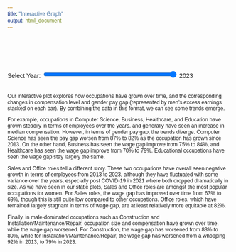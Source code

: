 ```yaml
---
title: "Interactive Graph"
output: html_document
---
```


<style>
  * {
    font-family: sans-serif;
  }
  .bar-men {
    fill: blue;
  }
  .bar-women {
    fill: pink;
  }
  .bar:hover {
    opacity: 0.8;
  }
  #year-slider {
    width: 300px;
    margin-bottom: 20px;
  }
  .axis-label {
    font-size: 14px;
  }
  .job-label {
    font-size: 12px;
    font-weight: bold;
    fill: black;
    text-anchor: middle;
  }
  /* Tooltip Styling */
  .tooltip {
    background-color: #f4f4f4;
    padding: 8px;
    border-radius: 5px;
    font-size: 12px;
    pointer-events: none;
    opacity: 0.9;
    position: absolute;
    z-index: 10;
  }

.wage-gap-box {
  fill: blue;
  opacity: 0.6;
}

</style> 


<div id="plot" style="padding:30px 5px;"><div id="tooltip" style="position: absolute; visibility: hidden; background: #fff; border: 1px solid #ccc; padding: 10px; border-radius: 5px; font-size: 12px; box-shadow: 2px 2px 5px rgba(0,0,0,0.3);"></div>
</div>

<label for="year-slider">Select Year:</label>
<input type="range" id="year-slider" min="2013" max="2023" step="1" value="2023">
<span id="selected-year">2023</span>

<div style="font-size:0.85em"> Our interactive plot explores how occupations have grown over time, and the corresponding changes in compensation level and gender pay gap (represented by men's excess earnings stacked on each bar). By combining the data in this format, we can see some trends emerge. 

For example, occupations in Computer Science, Business, Healthcare, and Education have grown steadily in terms of employees over the years, and generally have seen an increase in median compensation. However, in terms of gender pay gap, the trends diverge. Computer Science has seen the pay gap worsen from 87% to 82% as the occupation has grown since 2013. On the other hand, Business has seen the wage gap improve from 75% to 84%, and  Healthcare has seen the wage gap improve from 70% to 79%. Educational occupations have seen the wage gap stay largely the same.

Sales and Office roles tell a different story. These two occupations have overall seen negative growth in terms of employees from 2013 to 2023, although they have fluctuated with some variance over the years, especially post COVID-19 in 2021 where both dropped dramatically in size. As we have seen in our static plots, Sales and Office roles are amongst the most popular occupations for women. For Sales roles, the wage gap has improved over time from 63% to 69%, though this is still quite low compared to other occupations. Office roles, which have remained largely stagnant in terms of wage gap, are at least relatively more equitable at 82%.

Finally, in male-dominated occupations such as Construction and Installation/Maintenance/Repair, occupation size and compensation have grown over time, while the wage gap worsened. For Construction, the wage gap has worsened from 83% to 80%, while for Installation/Maintenance/Repair, the wage gap has worsened from a whopping 92% in 2013, to 79% in 2023.
</div>

<script src="https://d3js.org/d3.v7.min.js"></script>
<script src="scripts/myscript.js"></script>
